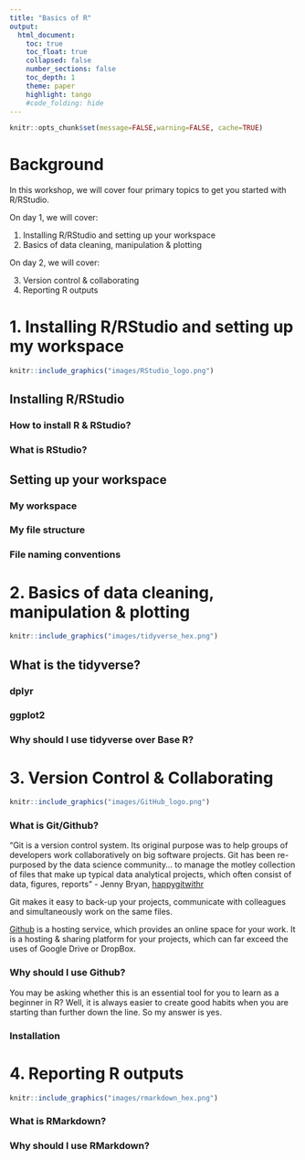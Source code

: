```yaml
---
title: "Basics of R"
output:
  html_document:
    toc: true
    toc_float: true
    collapsed: false
    number_sections: false
    toc_depth: 1
    theme: paper
    highlight: tango
    #code_folding: hide
---
```


```r
knitr::opts_chunk$set(message=FALSE,warning=FALSE, cache=TRUE)
```

# Background

In this workshop, we will cover four primary topics to get you started with R/RStudio. 

On day 1, we will cover:

1. Installing R/RStudio and setting up your workspace
2. Basics of data cleaning, manipulation & plotting

On day 2, we will cover: 

3. Version control & collaborating
4. Reporting R outputs

# 1. Installing R/RStudio and setting up my workspace

```r
knitr::include_graphics("images/RStudio_logo.png")
```

## Installing R/RStudio

### How to install R & RStudio?

### What is RStudio?

## Setting up your workspace

### My workspace

### My file structure

### File naming conventions

# 2. Basics of data cleaning, manipulation & plotting

```r
knitr::include_graphics("images/tidyverse_hex.png")
```

## What is the tidyverse?

### dplyr

### ggplot2

### Why should I use tidyverse over Base R?

# 3. Version Control & Collaborating

```r
knitr::include_graphics("images/GitHub_logo.png")
```

### What is Git/Github?

"Git is a version control system. Its original purpose was to help groups of developers work collaboratively on big software projects. Git has been re-purposed by the data science community... to manage the motley collection of files that make up typical data analytical projects, which often consist of data, figures, reports" - Jenny Bryan, [happygitwithr](https://happygitwithr.com/big-picture.html)

Git makes it easy to back-up your projects, communicate with colleagues and simultaneously work on the same files.

[Github](https://github.com/) is a hosting service, which provides an online space for your work. It is a hosting & sharing platform for your projects, which can far exceed the uses of Google Drive or DropBox. 

### Why should I use Github?

You may be asking whether this is an essential tool for you to learn as a beginner in R? Well, it is always easier to create good habits when you are starting than further down the line. So my answer is yes.

### Installation

# 4. Reporting R outputs

```r
knitr::include_graphics("images/rmarkdown_hex.png")
```

### What is RMarkdown?

### Why should I use RMarkdown?